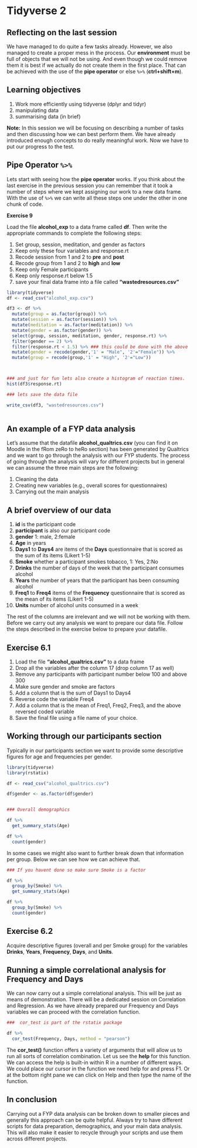 # Tidyverse 2 {#session5}

## Reflecting on the last session

We have managed to do quite a few tasks already. However, we also managed to create a proper mess in the process. Our **environment**  must be full of objects that we will not be using. And even though we could remove them it is best if we actually do not create them in the first place. That can be achieved with the use of the **pipe operator** or else `%>%` (**ctrl+shift+m**).

## Learning objectives   

1. Work more efficiently using tidyverse (dplyr and tidyr)
2. manipulating data
3. summarising data (in brief)


**Note:** In this session we will be focusing on describing a number of tasks and then discussing how we can best perform them. We have already introduced enough concepts to do really meaningful work. Now we have to put our progress to the test. 


## Pipe Operator `%>%`  

Lets start with seeing how the **pipe operator** works. If you think about the last exercise in the previous session you can remember that it took a number of steps where we kept assigning our work to a new data frame. With the use of `%>%` we can write all these steps one under the other in one chunk of code.

**Exercise 9**

Load the file **alcohol_exp** to a data frame called **df**. Then write the appropriate commands to complete the following steps:

1. Set group, session, meditation, and gender as factors
2. Keep only these four variables and response.rt
3. Recode session from 1 and 2 to **pre** and **post**
4. Recode group from 1 and 2 to **high** and **low**
5. Keep only Female participants
6. Keep only response.rt below 1.5
6. save your final data frame into a file called **"wastedresources.csv"**


```r
library(tidyverse)
df <- read_csv("alcohol_exp.csv")

df3 <- df %>% 
  mutate(group = as.factor(group)) %>% 
  mutate(session = as.factor(session)) %>% 
  mutate(meditation = as.factor(meditation)) %>% 
  mutate(gender = as.factor(gender)) %>% 
  select(group, session, meditation, gender, response.rt) %>% 
  filter(gender == 2) %>% 
  filter(response.rt < 1.5) %>% ### this could be done with the above
  mutate(gender = recode(gender,'1' = "Male", '2'="Female")) %>% 
  mutate(group = recode(group,'1' = "High", '2'="Low"))



### and just for fun lets also create a histogram of reaction times.
hist(df3$response.rt)

### lets save the data file

write_csv(df3, "wastedresources.csv")
  
```

## An example of a FYP data analysis   

Let's assume that the datafile **alcohol_qualtrics.csv** (you can find it on Moodle in the fRom zeRo to heRo section) has been generated by Qualtrics and we want to go through the analysis with our FYP students. The process of going through the analysis will vary for different projects but in general we can assume the three main steps are the following:   

1. Cleaning the data   
2. Creating new variables (e.g., overall scores for questionnaires)   
3. Carrying out the main analysis   

## A brief overview of our data  

1. **id** is the participant code   
2. **participant** is also our participant code   
3. **gender** 1: male, 2:female   
4. **Age** in years   
5. **Days1** to **Days4** are items of the **Days** questionnaire that is scored as the sum of its items (Likert 1-5)   
6. **Smoke** whether a participant smokes tobacco, 1: Yes, 2:No   
7. **Drinks** the number of days of the week that the participant consumes alcohol   
8. **Years** the number of years that the participant has been consuming alcohol   
9. **Freq1** to **Freq4** items of the **Frequency** questionnaire that is scored as the mean of its items (Likert 1-5)   
10. **Units** number of alcohol units consumed in a week  

The rest of the columns are irrelevant and we will not be working with them. Before we carry out any analysis we want to prepare our data file. Follow the steps described in the exercise below to prepare your datafile.

## Exercise 6.1

1. Load the file **"alcohol_qualtrics.csv"** to a data frame
2. Drop all the variables after the column 17 (drop column 17 as well)
3. Remove any participants with participant number below 100 and above 300   
4. Make sure gender and smoke are factors
5. Add a column that is the sum of Days1 to Days4
6. Reverse code the variable Freq4
7. Add a column that is the mean of Freq1, Freq2, Freq3, and the above reversed coded variable
8. Save the final file using a file name of your choice.



## Working through our participants section   
Typically in our participants section we want to provide some descriptive figures for age and frequencies per gender. 


```r
library(tidyverse)
library(rstatix)  

df <- read_csv("alcohol_qualtrics.csv")

df$gender <- as.factor(df$gender)


### Overall demographics  

df %>% 
  get_summary_stats(Age)

df %>% 
  count(gender)

```


In some cases we might also want to further break down that information  per group. Below we can see how we can achieve that.  


```r
### If you havent done so make sure Smoke is a factor

df %>% 
  group_by(Smoke) %>% 
  get_summary_stats(Age)

df %>% 
  group_by(Smoke) %>% 
  count(gender)


```



## Exercise 6.2  

Acquire descriptive figures (overall and per Smoke group) for the variables **Drinks**, **Years**, **Frequency**, **Days**, and **Units**.  


## Running a simple correlational analysis for Frequency and Days

We can now carry out a simple correlational analysis. This will be just as means of demonstration. There will be a dedicated session on Correlation and Regression. As we have already prepared our Frequency and Days variables we can proceed with the correlation function.   

```r
###  cor_test is part of the rstatix package

df %>% 
  cor_test(Frequency, Days, method = "pearson")

```


The **cor_test()** function offers a variety of arguments that will allow us to run all sorts of correlation combination. Let us see the **help** for this function. We can access the help is built-in within R in a number of different ways. We could place our cursor in the function we need help for and press F1. Or at the bottom right pane we can click on Help and then type the name of the function. 


## In conclusion  

Carrying out a FYP data analysis can be broken down to smaller pieces and generally this approach can be quite helpful. Always try to have different scripts for data preparation, demographics, and your main data analysis. This will also make it easier to recycle through your scripts and use them across different projects. 






